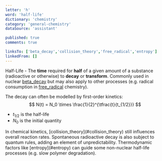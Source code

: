 ```yaml
---
letter: 'h'
word: 'half-life'
dictionary: 'chemistry'
category: 'general-chemistry'
dataSource: 'assistant'

published: true
comments: true

linksTo: ['beta_decay','collision_theory','free_radical','entropy']
linkedFrom: []
---
```


<a id="half_life">Half-Life</a> - The **time** required for **half** of a given amount of a substance (radioactive or otherwise) to **decay** or **transform**. Commonly used in nuclear [beta_decay](#beta_decay) but may also apply to other processes (e.g. radical consumption in [free_radical](#free_radical) chemistry).

The decay can often be modelled by first-order kinetics:
$$
N(t) = N_0 \times \frac{1}{2}^{\tfrac{t}{t_{1/2}}}
$$
- $t_{1/2}$ is the half-life
- $N_0$ is the initial quantity

<Alert type='note'>
In chemical kinetics, [collision_theory](#collision_theory) still influences overall reaction rates. Spontaneous radioactive decay is also subject to quantum rules, adding an element of unpredictability. Thermodynamic factors like [entropy](#entropy) can guide some non-nuclear half-life processes (e.g. slow polymer degradation).
</Alert>

